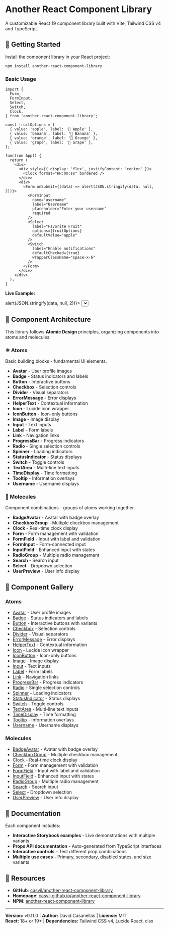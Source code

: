 
<Meta title="Introduction" />

# Another React Component Library

A customizable React 19 component library built with Vite, Tailwind CSS v4 and TypeScript.

## 🚀 Getting Started

Install the component library in your React project:

```bash
npm install another-react-component-library
```

### Basic Usage

```tsx
import {
  Form,
  FormInput,
  Select,
  Switch,
  Clock,
} from 'another-react-component-library';

const fruitOptions = [
  { value: 'apple', label: '🍎 Apple' },
  { value: 'banana', label: '🍌 Banana' },
  { value: 'orange', label: '🍊 Orange' },
  { value: 'grape', label: '🍇 Grape' },
];

function App() {
  return (
    <div>
      <div style={{ display: 'flex', justifyContent: 'center' }}>
        <Clock format="HH:mm:ss" bordered />
      </div>
      <div>
        <Form onSubmit={(data) => alert(JSON.stringify(data, null, 2))}>
          <FormInput
            name="username"
            label="Username"
            placeholder="Enter your username"
            required
          />
          <Select
            label="Favorite Fruit"
            options={fruitOptions}
            defaultValue="apple"
          />
          <Switch
            label="Enable notifications"
            defaultChecked={true}
            wrapperClassName="space-x-6"
          />
        </Form>
      </div>
    </div>
  );
}
```

**Live Example:**

<div
  style={{
    display: 'flex',
    flexDirection: 'column',
    gap: '16px',
    padding: '16px',
    border: '1px solid #e5e7eb',
    borderRadius: '8px',
    backgroundColor: '#f9fafb',
  }}
>
  <div style={{ display: 'flex', justifyContent: 'center' }}>
    <Clock format="HH:mm:ss" bordered />
  </div>
  <div>
    <Form onSubmit={(data) => alert(JSON.stringify(data, null, 2))}>
      <FormInput
        name="username"
        label="Username"
        placeholder="Enter your username"
        required
      />
      <Select
        label="Favorite Fruit"
        options={[
          { value: 'apple', label: '🍎 Apple' },
          { value: 'banana', label: '🍌 Banana' },
          { value: 'orange', label: '🍊 Orange' },
          { value: 'grape', label: '🍇 Grape' },
        ]}
        defaultValue="apple"
      />
      <Switch
        label="Enable notifications"
        defaultChecked={true}
        wrapperClassName="space-x-6"
      />
    </Form>
  </div>
</div>

## 🧩 Component Architecture

This library follows **Atomic Design** principles, organizing components into atoms and molecules:

### ⚛️ Atoms

Basic building blocks - fundamental UI elements.

- **Avatar** - User profile images
- **Badge** - Status indicators and labels
- **Button** - Interactive buttons
- **Checkbox** - Selection controls
- **Divider** - Visual separators
- **ErrorMessage** - Error displays
- **HelperText** - Contextual information
- **Icon** - Lucide icon wrapper
- **IconButton** - Icon-only buttons
- **Image** - Image display
- **Input** - Text inputs
- **Label** - Form labels
- **Link** - Navigation links
- **ProgressBar** - Progress indicators
- **Radio** - Single selection controls
- **Spinner** - Loading indicators
- **StatusIndicator** - Status displays
- **Switch** - Toggle controls
- **TextArea** - Multi-line text inputs
- **TimeDisplay** - Time formatting
- **Tooltip** - Information overlays
- **Username** - Username displays

### 🧬 Molecules

Component combinations - groups of atoms working together.

- **BadgeAvatar** - Avatar with badge overlay
- **CheckboxGroup** - Multiple checkbox management
- **Clock** - Real-time clock display
- **Form** - Form management with validation
- **FormField** - Input with label and validation
- **FormInput** - Form-connected input
- **InputField** - Enhanced input with states
- **RadioGroup** - Multiple radio management
- **Search** - Search input
- **Select** - Dropdown selection
- **UserPreview** - User info display

## 🎨 Component Gallery

### Atoms

- [Avatar](?path=/story/atoms-avatar--image) - User profile images
- [Badge](?path=/story/atoms-badge--default) - Status indicators and labels
- [Button](?path=/story/atoms-button--primary) - Interactive buttons with variants
- [Checkbox](?path=/story/atoms-checkbox--default) - Selection controls
- [Divider](?path=/story/atoms-divider--horizontal) - Visual separators
- [ErrorMessage](?path=/story/atoms-errormessage--default) - Error displays
- [HelperText](?path=/story/atoms-helpertext--default) - Contextual information
- [Icon](?path=/story/atoms-icon--medium) - Lucide icon wrapper
- [IconButton](?path=/story/atoms-iconbutton--primary) - Icon-only buttons
- [Image](?path=/story/atoms-image--default) - Image display
- [Input](?path=/story/atoms-input--default) - Text inputs
- [Label](?path=/story/atoms-label--default) - Form labels
- [Link](?path=/story/atoms-link--primary) - Navigation links
- [ProgressBar](?path=/story/atoms-progressbar--default) - Progress indicators
- [Radio](?path=/story/atoms-radio--default) - Single selection controls
- [Spinner](?path=/story/atoms-spinner--default) - Loading indicators
- [StatusIndicator](?path=/story/atoms-statusindicator--default) - Status displays
- [Switch](?path=/story/atoms-switch--default) - Toggle controls
- [TextArea](?path=/story/atoms-textarea--default) - Multi-line text inputs
- [TimeDisplay](?path=/story/atoms-timedisplay--default) - Time formatting
- [Tooltip](?path=/story/atoms-tooltip--default) - Information overlays
- [Username](?path=/story/atoms-username--default) - Username displays

### Molecules

- [BadgeAvatar](?path=/story/molecules-badgeavatar--default) - Avatar with badge overlay
- [CheckboxGroup](?path=/story/molecules-checkboxgroup--default) - Multiple checkbox management
- [Clock](?path=/story/molecules-clock--default) - Real-time clock display
- [Form](?path=/story/molecules-form--basicform) - Form management with validation
- [FormField](?path=/story/molecules-formfield--default) - Input with label and validation
- [InputField](?path=/story/molecules-inputfield--default) - Enhanced input with states
- [RadioGroup](?path=/story/molecules-radiogroup--default) - Multiple radio management
- [Search](?path=/story/molecules-search--default) - Search input
- [Select](?path=/story/molecules-select--default) - Dropdown selection
- [UserPreview](?path=/story/molecules-userpreview--default) - User info display

## 📖 Documentation

Each component includes:

- **Interactive Storybook examples** - Live demonstrations with multiple variants
- **Props API documentation** - Auto-generated from TypeScript interfaces
- **Interactive controls** - Test different prop combinations
- **Multiple use cases** - Primary, secondary, disabled states, and size variants

## 🔗 Resources

- **GitHub**: [casvil/another-react-component-library](https://github.com/casvil/another-react-component-library)
- **Homepage**: [casvil.github.io/another-react-component-library](https://casvil.github.io/another-react-component-library)
- **NPM**: [another-react-component-library](https://www.npmjs.com/package/another-react-component-library)

---

**Version:** v0.11.0 | **Author:** David Casanellas | **License:** MIT  
**React:** 18+ or 19+ | **Dependencies:** Tailwind CSS v4, Lucide React, clsx
